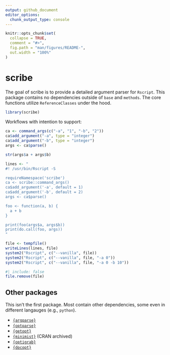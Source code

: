 ```yaml
---
output: github_document
editor_options: 
  chunk_output_type: console
---
```


<!-- README.md is generated from README.Rmd. Please edit that file -->

```r
knitr::opts_chunk$set(
  collapse = TRUE,
  comment = "#>",
  fig.path = "man/figures/README-",
  out.width = "100%"
)
```

# scribe

<!-- badges: start -->
<!-- badges: end -->

The goal of scribe is to provide a detailed argument parser for `Rscript`.
This package contains no dependencies outside of `base` and `methods`.
The core functions utilize `ReferenceClasses` under the hood.

```r
library(scribe)
```

Workflows with intention to support:

```r
ca <- command_args(c("-a", "1", "-b", "2"))
ca$add_argument("-a", type = "integer")
ca$add_argument("-b", type = "integer")
args <- ca$parse()

str(args$a + args$b)
```


```r
lines <- "
#! /usr/bin/Rscript -S

requireNamespace('scribe')
ca <- scribe::command_args()
ca$add_argument('-a', default = 1)
ca$add_argument('-b', default = 2)
args <- ca$parse()

foo <- function(a, b) {
  a + b
}

print(foo(args$a, args$b))
print(do.call(foo, args))
"

file <- tempfile()
writeLines(lines, file)
system2("Rscript", c("--vanilla", file))
system2("Rscript", c("--vanilla", file, "-a 0"))
system2("Rscript", c("--vanilla", file, "-a 0 -b 10"))
```

```r
#| include: false
file.remove(file)
```

## Other packages

This isn't the first package.
Most contain other dependencies, some even in different langauges (e.g., `python`).

- [`{argparse}`](https://github.com/trevorld/r-argparse)
- [`{optparse}`](https://github.com/trevorld/r-optparse)
- [`{getopt}`](https://github.com/trevorld/r-getopt)
- [`{minimist}`](https://github.com/jeroen/minimist) (CRAN archived)
- [`{optigrab}`](https://github.com/decisionpatterns/optigrab)
- [`{docopt}`](https://github.com/docopt/docopt.R)

